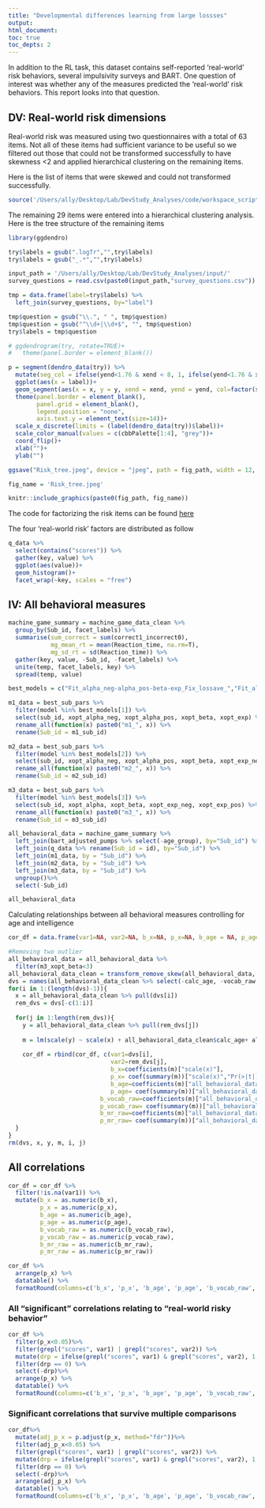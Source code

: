 ```yaml
---
title: "Developmental differences learning from large lossses"
output: 
html_document:
toc: true
toc_depts: 2
---
```


In addition to the RL task, this dataset contains self-reported 'real-world' risk behaviors, several impulsivity surveys and BART. One question of interest was whether any of the measures predicted the 'real-world' risk behaviors. This report looks into that question.

## DV: Real-world risk dimensions

Real-world risk was measured using two questionnaires with a total of 63 items. Not all of these items had sufficient variance to be useful so we filtered out those that could not be transformed successfully to have skewness <2 and applied hierarchical clustering on the remaining items. 

Here is the list of items that were skewed and could not transformed successfully.

```r
source('/Users/ally/Desktop/Lab/DevStudy_Analyses/code/workspace_scripts/DevStudy_workspace.R')
```

The remaining 29 items were entered into a hierarchical clustering analysis. Here is the tree structure of the remaining items

```r
library(ggdendro)

try$labels = gsub(".logTr","",try$labels)
try$labels = gsub("_.*","",try$labels)

input_path = '/Users/ally/Desktop/Lab/DevStudy_Analyses/input/'
survey_questions = read.csv(paste0(input_path,"survey_questions.csv"))

tmp = data.frame(label=try$labels) %>%
  left_join(survey_questions, by="label")

tmp$question = gsub("\\.", " ", tmp$question)
tmp$question = gsub("^\\d+|\\d+$", "", tmp$question) 
try$labels = tmp$question
```

```r
# ggdendrogram(try, rotate=TRUE)+
#   theme(panel.border = element_blank())

p = segment(dendro_data(try)) %>%
  mutate(seg_col = ifelse(yend<1.76 & xend < 8, 1, ifelse(yend<1.76 & xend>7 & xend<18, 2, ifelse(yend<1.76 & xend>17 & xend < 22, 3, ifelse(yend<1.76 & xend>21,4,5))))) %>%
  ggplot(aes(x = label))+
  geom_segment(aes(x = x, y = y, xend = xend, yend = yend, col=factor(seg_col)),alpha = 1, size=1.5)+
  theme(panel.border = element_blank(),
        panel.grid = element_blank(), 
        legend.position = "none",
        axis.text.y = element_text(size=14))+
  scale_x_discrete(limits = (label(dendro_data(try))$label))+
  scale_color_manual(values = c(cbbPalette[1:4], "grey"))+
  coord_flip()+
  xlab("")+
  ylab("")

ggsave("Risk_tree.jpeg", device = "jpeg", path = fig_path, width = 12, height = 10, units = "in", dpi = 450)
```

```r
fig_name = 'Risk_tree.jpeg'

knitr::include_graphics(paste0(fig_path, fig_name))
```

The code for factorizing the risk items can be found [here](https://github.com/zenkavi/DevStudy_Analyses/blob/master/code/workspace_scripts/questionnaire_data.R)

The four 'real-world risk' factors are distributed as follow

```r
q_data %>%
  select(contains("scores")) %>%
  gather(key, value) %>%
  ggplot(aes(value))+
  geom_histogram()+
  facet_wrap(~key, scales = "free")
```

## IV: All behavioral measures

```r
machine_game_summary = machine_game_data_clean %>%
  group_by(Sub_id, facet_labels) %>%
  summarise(sum_correct = sum(correct1_incorrect0),
            mg_mean_rt = mean(Reaction_time, na.rm=T),
            mg_sd_rt = sd(Reaction_time)) %>%
  gather(key, value, -Sub_id, -facet_labels) %>%
  unite(temp, facet_labels, key) %>%
  spread(temp, value)

best_models = c("Fit_alpha_neg-alpha_pos-beta-exp_Fix_lossave_","Fit_alpha_neg-alpha_pos-beta-exp_neg-exp_pos_Fix_lossave_","Fit_alpha-beta-exp_neg-exp_pos_Fix_lossave_")

m1_data = best_sub_pars %>%
  filter(model %in% best_models[1]) %>%
  select(sub_id, xopt_alpha_neg, xopt_alpha_pos, xopt_beta, xopt_exp) %>%
  rename_all(function(x) paste0("m1_", x)) %>%
  rename(Sub_id = m1_sub_id)

m2_data = best_sub_pars %>%
  filter(model %in% best_models[2]) %>%
  select(sub_id, xopt_alpha_neg, xopt_alpha_pos, xopt_beta, xopt_exp_neg, xopt_exp_pos) %>%
  rename_all(function(x) paste0("m2_", x)) %>%
  rename(Sub_id = m2_sub_id)

m3_data = best_sub_pars %>%
  filter(model %in% best_models[3]) %>%
  select(sub_id, xopt_alpha, xopt_beta, xopt_exp_neg, xopt_exp_pos) %>%
  rename_all(function(x) paste0("m3_", x)) %>%
  rename(Sub_id = m3_sub_id)

all_behavioral_data = machine_game_summary %>%
  left_join(bart_adjusted_pumps %>% select(-age_group), by="Sub_id") %>%
  left_join(q_data %>% rename(Sub_id = id), by="Sub_id") %>%
  left_join(m1_data, by = "Sub_id") %>%
  left_join(m2_data, by = "Sub_id") %>%
  left_join(m3_data, by = "Sub_id") %>%
  ungroup()%>%
  select(-Sub_id)

all_behavioral_data
```

Calculating relationships between all behavioral measures controlling for age and intelligence

```r
cor_df = data.frame(var1=NA, var2=NA, b_x=NA, p_x=NA, b_age = NA, p_age = NA, b_vocab_raw=NA, p_vocab_raw=NA, b_mr_raw=NA, p_mr_raw=NA)

#Removing two outlier 
all_behavioral_data = all_behavioral_data %>%
  filter(m3_xopt_beta<3)
all_behavioral_data_clean = transform_remove_skew(all_behavioral_data, columns=names(all_behavioral_data), drop=T, threshold=2)
dvs = names(all_behavioral_data_clean %>% select(-calc_age, -vocab_raw, -mr_raw.logTr, -gender))
for(i in 1:(length(dvs)-1)){
  x = all_behavioral_data_clean %>% pull(dvs[i])
  rem_dvs = dvs[-c(1:i)]
  
  for(j in 1:length(rem_dvs)){
    y = all_behavioral_data_clean %>% pull(rem_dvs[j])
    
    m = lm(scale(y) ~ scale(x) + all_behavioral_data_clean$calc_age+ all_behavioral_data_clean$vocab_raw+ all_behavioral_data_clean$mr_raw.logTr)
    
    cor_df = rbind(cor_df, c(var1=dvs[i], 
                             var2=rem_dvs[j], 
                             b_x=coefficients(m)["scale(x)"], 
                             p_x= coef(summary(m))["scale(x)","Pr(>|t|)"], 
                             b_age=coefficients(m)["all_behavioral_data_clean$calc_age"], 
                             p_age= coef(summary(m))["all_behavioral_data_clean$calc_age","Pr(>|t|)"], 
                          b_vocab_raw=coefficients(m)["all_behavioral_data_clean$vocab_raw"],
                          p_vocab_raw= coef(summary(m))["all_behavioral_data_clean$vocab_raw","Pr(>|t|)"],
                          b_mr_raw=coefficients(m)["all_behavioral_data_clean$mr_raw.logTr"],
                          p_mr_raw= coef(summary(m))["all_behavioral_data_clean$mr_raw.logTr","Pr(>|t|)"]))
  }
}
rm(dvs, x, y, m, i, j)
```

## All correlations

```r
cor_df = cor_df %>%
  filter(!is.na(var1)) %>%
  mutate(b_x = as.numeric(b_x),
         p_x = as.numeric(p_x),
         b_age = as.numeric(b_age),
         p_age = as.numeric(p_age),
         b_vocab_raw = as.numeric(b_vocab_raw),
         p_vocab_raw = as.numeric(p_vocab_raw),
         b_mr_raw = as.numeric(b_mr_raw),
         p_mr_raw = as.numeric(p_mr_raw))

cor_df %>%
  arrange(p_x) %>%
  datatable() %>%
  formatRound(columns=c('b_x', 'p_x', 'b_age', 'p_age', 'b_vocab_raw', 'p_vocab_raw', 'b_mr_raw', 'p_mr_raw'), digits=3)
```

### All "significant" correlations relating to "real-world risky behavior"

```r
cor_df %>%
  filter(p_x<0.05)%>%
  filter(grepl("scores", var1) | grepl("scores", var2)) %>%
  mutate(drp = ifelse(grepl("scores", var1) & grepl("scores", var2), 1, 0)) %>%
  filter(drp == 0) %>%
  select(-drp)%>%
  arrange(p_x) %>%
  datatable() %>%
  formatRound(columns=c('b_x', 'p_x', 'b_age', 'p_age', 'b_vocab_raw', 'p_vocab_raw', 'b_mr_raw', 'p_mr_raw'), digits=3)
```

### Significant correlations that survive multiple comparisons

```r
cor_df%>%
  mutate(adj_p_x = p.adjust(p_x, method="fdr"))%>%
  filter(adj_p_x<0.05) %>%
  filter(grepl("scores", var1) | grepl("scores", var2)) %>%
  mutate(drp = ifelse(grepl("scores", var1) & grepl("scores", var2), 1, 0)) %>%
  filter(drp == 0) %>%
  select(-drp)%>%
  arrange(adj_p_x) %>%
  datatable() %>%
  formatRound(columns=c('b_x', 'p_x', 'b_age', 'p_age', 'b_vocab_raw', 'p_vocab_raw', 'b_mr_raw', 'p_mr_raw', 'adj_p_x'), digits=3)
```
